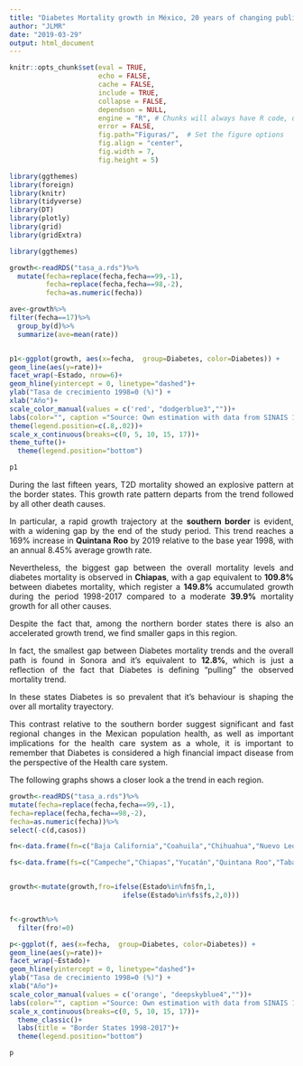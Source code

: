 ```yaml
---
title: "Diabetes Mortality growth in México, 20 years of changing public health patterns"
author: "JLMR"
date: "2019-03-29"
output: html_document
---
```



```r
knitr::opts_chunk$set(eval = TRUE, 
                      echo = FALSE, 
                      cache = FALSE,
                      include = TRUE,
                      collapse = FALSE,
                      dependson = NULL,
                      engine = "R", # Chunks will always have R code, unless noted
                      error = FALSE,                      
                      fig.path="Figuras/",  # Set the figure options
                      fig.align = "center", 
                      fig.width = 7,
                      fig.height = 5)
```



```r
library(ggthemes)
library(foreign)
library(knitr)
library(tidyverse)
library(DT)
library(plotly)
library(grid)
library(gridExtra)
```





```r

library(ggthemes)

growth<-readRDS("tasa_a.rds")%>%
  mutate(fecha=replace(fecha,fecha==99,-1),
         fecha=replace(fecha,fecha==98,-2), 
         fecha=as.numeric(fecha))

ave<-growth%>%
filter(fecha==17)%>%
  group_by(d)%>%
  summarize(ave=mean(rate))


p1<-ggplot(growth, aes(x=fecha,  group=Diabetes, color=Diabetes)) +
geom_line(aes(y=rate))+
facet_wrap(~Estado, nrow=6)+
geom_hline(yintercept = 0, linetype="dashed")+
ylab("Tasa de crecimiento 1998=0 (%)") +
xlab("Año")+
scale_color_manual(values = c('red', "dodgerblue3",""))+
labs(color="", caption ="Source: Own estimation with data from SINAIS 1998-2017")+
theme(legend.position=c(.8,.02))+
scale_x_continuous(breaks=c(0, 5, 10, 15, 17))+
theme_tufte()+
  theme(legend.position="bottom")

p1
```
<div style="text-align: justify">

During the last fifteen years, T2D mortality showed an explosive pattern at the border
states. This growth rate pattern departs from the trend followed by all other death
causes.


In particular, a rapid growth trajectory at the **southern border** is evident, with a widening gap by the end of the study period. This trend reaches a 169% increase in **Quintana Roo** by 2019 relative to the base year 1998, with an annual 8.45% average growth rate.


Nevertheless, the biggest gap between the overall mortality levels and diabetes mortality
is observed in **Chiapas**, with a gap equivalent to **109.8%** between diabetes mortality, which register a **149.8%** accumulated growth during the period 1998-2017 compared to a moderate **39.9%** mortality growth for all other causes. 

Despite the fact  that, among the northern border states there is also an accelerated growth trend,  we find smaller gaps in this region. 

In fact, the smallest gap between Diabetes mortality trends and the overall path is  found in Sonora and it's equivalent to **12.8%**, which is just a reflection of the fact that Diabetes is defining "pulling" the observed mortality  trend. 

In these states Diabetes is so prevalent that it's behaviour is shaping the over all mortality trayectory.

This contrast relative to the southern border suggest significant and fast regional changes in the Mexican population health, as  well as important implications for the health care system as a whole, it is important to remember that Diabetes is considered a high  financial impact disease from the perspective of the Health care system.   

The following graphs shows a closer look a  the trend in each region.</div>


```r

growth<-readRDS("tasa_a.rds")%>%
mutate(fecha=replace(fecha,fecha==99,-1),
fecha=replace(fecha,fecha==98,-2),
fecha=as.numeric(fecha))%>%
select(-c(d,casos))

fn<-data.frame(fn=c("Baja California","Coahuila","Chihuahua","Nuevo León","Sonora", "Tamaulipas"))

fs<-data.frame(fs=c("Campeche","Chiapas","Yucatán","Quintana Roo","Tabasco"))


growth<-mutate(growth,fro=ifelse(Estado%in%fn$fn,1,
                            ifelse(Estado%in%fs$fs,2,0)))


f<-growth%>%
  filter(fro!=0)

p<-ggplot(f, aes(x=fecha,  group=Diabetes, color=Diabetes)) +
geom_line(aes(y=rate))+
facet_wrap(~Estado)+
geom_hline(yintercept = 0, linetype="dashed")+
ylab("Tasa de crecimiento 1998=0 (%)") +
xlab("Año")+
scale_color_manual(values = c('orange', "deepskyblue4",""))+
labs(color="", caption ="Source: Own estimation with data from SINAIS 1998-2017")+
scale_x_continuous(breaks=c(0, 5, 10, 15, 17))+
  theme_classic()+
  labs(title = "Border States 1998-2017")+
  theme(legend.position="bottom")

p

```


